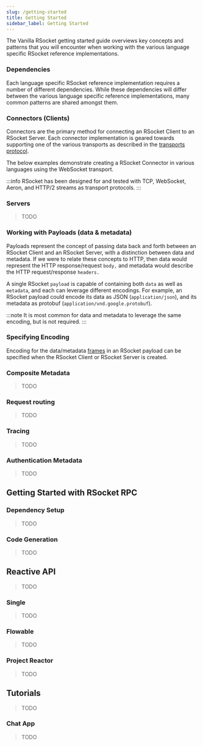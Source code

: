 ```yaml
---
slug: /getting-started
title: Getting Started
sidebar_label: Getting Started
---
```



The Vanilla RSocket getting started guide overviews key concepts and patterns that you will encounter when working with the various language specific RSocket reference implementations.

### Dependencies

Each language specific RSocket reference implementation requires a number of different dependencies. While these dependencies will differ between the various language specific reference implementations, many common patterns are shared amongst them.

<ExampleTabs
  group="getting-started-code-examples"
  examples={DependenciesExamples}
/>

### Connectors (Clients)

Connectors are the primary method for connecting an RSocket Client to an RSocket Server. Each connector implementation is geared towards supporting one of the various transports as described in the [transports protocol](protocol.md#transport-protocol).

The below examples demonstrate creating a RSocket Connector in various languages using the WebSocket transport.

<ExampleTabs
  group="getting-started-code-examples"
  examples={ConnectorExamples}
/>

:::info
RSocket has been designed for and tested with TCP, WebSocket, Aeron, and HTTP/2 streams as transport protocols.
:::

### Servers

> TODO

### Working with Payloads (data & metadata)

Payloads represent the concept of passing data back and forth between an RSocket Client and an RSocket Server, with a distinction between data and metadata. If we were to relate these concepts to HTTP, then data would represent the HTTP response/request `body,` and metadata would describe the HTTP request/response `headers.`

A single RSocket `payload` is capable of containing both `data` as well as `metadata`, and each can leverage different encodings. For example, an RSocket payload could encode its data as JSON (`application/json`), and its metadata as protobuf (`application/vnd.google.protobuf`).

:::note
It is most common for data and metadata to leverage the same encoding, but is not required.
:::

### Specifying Encoding

Encoding for the data/metadata [frames](protocol.md#framing) in an RSocket payload can be specified when the RSocket Client or RSocket Server is created.

<ExampleTabs
  group="getting-started-code-examples"
  examples={EncodingExamples}
/>

### Composite Metadata

> TODO

### Request routing

> TODO

### Tracing

> TODO

### Authentication Metadata

> TODO

## Getting Started with RSocket RPC

### Dependency Setup

> TODO

### Code Generation

> TODO

## Reactive API

> TODO

### Single

> TODO

### Flowable

> TODO

### Project Reactor

> TODO

## Tutorials

> TODO

### Chat App

> TODO

